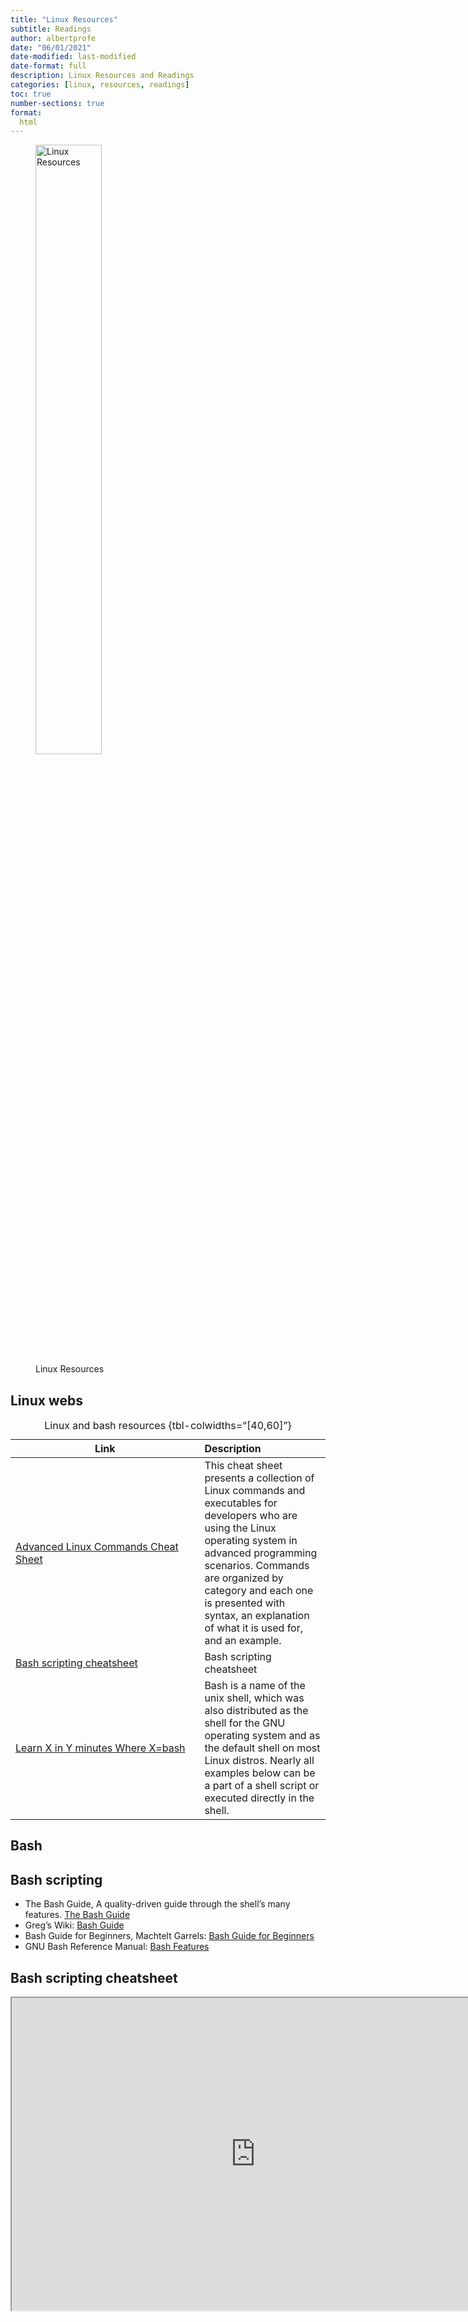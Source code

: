 ```yaml
---
title: "Linux Resources"
subtitle: Readings
author: albertprofe
date: "06/01/2021"
date-modified: last-modified
date-format: full
description: Linux Resources and Readings
categories: [linux, resources, readings]
toc: true
number-sections: true
format:
  html
---
```


![Linux Resources](/images/home/frontimagealbertprofeweb-readings.png){width=50%}

## Linux webs

| Link | Description |
|---------|:-----|
| [ Advanced Linux Commands Cheat Sheet](https://developers.redhat.com/cheat-sheets/intermediate-linux-cheat-sheet){.external} |This cheat sheet presents a collection of Linux commands and executables for developers who are using the Linux operating system in advanced programming scenarios. Commands are organized by category and each one is presented with syntax, an explanation of what it is used for, and an example. |
| [Bash scripting cheatsheet](https://devhints.io/bash){.external} | Bash scripting cheatsheet |
| [Learn X in Y minutes Where X=bash](https://learnxinyminutes.com/docs/bash/){.external} | Bash is a name of the unix shell, which was also distributed as the shell for the GNU operating system and as the default shell on most Linux distros. Nearly all examples below can be a part of a shell script or executed directly in the shell. |

: Linux and bash resources  {tbl-colwidths="[40,60]"}


## Bash

## Bash scripting 
- The Bash Guide, A quality-driven guide through the shell's many features. [The Bash Guide](https://guide.bash.academy/)
- Greg's Wiki: [Bash Guide](https://mywiki.wooledge.org/BashGuide)
- Bash Guide for Beginners, Machtelt Garrels: [Bash Guide for Beginners](https://tldp.org/LDP/Bash-Beginners-Guide/html/)
- GNU Bash Reference Manual: [Bash Features](https://www.gnu.org/software/bash/manual/bash.html)


## Bash scripting cheatsheet
    
```{=html}
<iframe width="780" height="500" src="https://devhints.io/bash" title="Bash scripting cheatsheet"></iframe>
```



